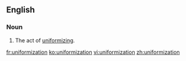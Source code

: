 ==English==
{{wikipedia|dab=uniformization}}
===Noun===
{{en-noun|~}}

# The act of [[uniformizing]].

[[fr:uniformization]]
[[ko:uniformization]]
[[vi:uniformization]]
[[zh:uniformization]]